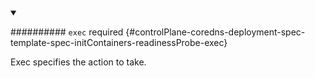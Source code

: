 


<details className="config-field" data-expandable="true" open>
<summary>

########## `exec` <span className="config-field-required" data-required="false">required</span> <span className="config-field-type"></span> <span className="config-field-default"></span> <span className="config-field-enum"></span> {#controlPlane-coredns-deployment-spec-template-spec-initContainers-readinessProbe-exec}

Exec specifies the action to take.

</summary>

<PartialExecreference />


</details>
